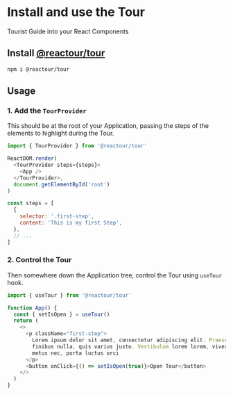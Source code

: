 # Install and use the Tour

Tourist Guide into your React Components

## Install [@reactour/tour](https://www.npmjs.com/package/@reactour/tour)

```sh npm2yarn
npm i @reactour/tour
```

## Usage


<Steps>

### 1. Add the `TourProvider`

This should be at the root of your Application, passing the steps of the elements to highlight during the Tour.

```js
import { TourProvider } from '@reactour/tour'

ReactDOM.render(
  <TourProvider steps={steps}>
    <App />
  </TourProvider>,
  document.getElementById('root')
)

const steps = [
  {
    selector: '.first-step',
    content: 'This is my first Step',
  },
  // ...
]
```

### 2. Control the Tour

Then somewhere down the Application tree, control the Tour using `useTour` hook.

```js
import { useTour } from '@reactour/tour'

function App() {
  const { setIsOpen } = useTour()
  return (
    <>
      <p className="first-step">
        Lorem ipsum dolor sit amet, consectetur adipiscing elit. Praesent at
        finibus nulla, quis varius justo. Vestibulum lorem lorem, viverra porta
        metus nec, porta luctus orci
      </p>
      <button onClick={() => setIsOpen(true)}>Open Tour</button>
    </>
  )
}
```

</Steps>

